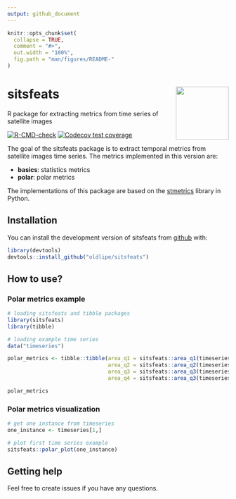 ```yaml
---
output: github_document
---
```


<!-- README.md is generated from README.Rmd. Please edit that file -->

```r
knitr::opts_chunk$set(
  collapse = TRUE,
  comment = "#>",
  out.width = "100%",
  fig.path = "man/figures/README-"
)
```

# sitsfeats <img src="inst/extdata/img/logo.png" align="right" width="120"/>
R package for extracting metrics from time series of satellite images

<!-- badges: start -->
[![R-CMD-check](https://github.com/OldLipe/sitsfeats/actions/workflows/R-CMD-check.yaml/badge.svg?branch=master)](https://github.com/OldLipe/sitsfeats/actions/workflows/R-CMD-check.yaml)
[![Codecov test coverage](https://codecov.io/gh/OldLipe/sitsfeats/branch/master/graph/badge.svg)](https://codecov.io/gh/OldLipe/sitsfeats?branch=master)
<!-- badges: end -->

<!-- TODO: improve this text -->

The goal of the sitsfeats package is to extract temporal metrics from satellite images time series. The metrics implemented in this version are:
  
  - **basics**: statistics metrics
  - **polar**: polar metrics
  
  
The implementations of this package are based on the [stmetrics](https://github.com/brazil-data-cube/stmetrics) library in Python.

## Installation

You can install the development version of sitsfeats from [github](https://github.com/OldLipe/sitsfeats) with:

``` r
library(devtools)
devtools::install_github("oldlipe/sitsfeats")
```

## How to use?

### Polar metrics example
```r
# loading sitsfeats and tibble packages
library(sitsfeats)
library(tibble)

# loading example time series
data("timeseries")

polar_metrics <- tibble::tibble(area_q1 = sitsfeats::area_q1(timeseries),
                                area_q2 = sitsfeats::area_q2(timeseries),
                                area_q3 = sitsfeats::area_q3(timeseries),
                                area_q4 = sitsfeats::area_q3(timeseries))

polar_metrics
```

### Polar metrics visualization

```r
# get one instance from timeseries
one_instance <- timeseries[1,]

# plot first time series example
sitsfeats::polar_plot(one_instance)
```

## Getting help
Feel free to create issues if you have any questions.
